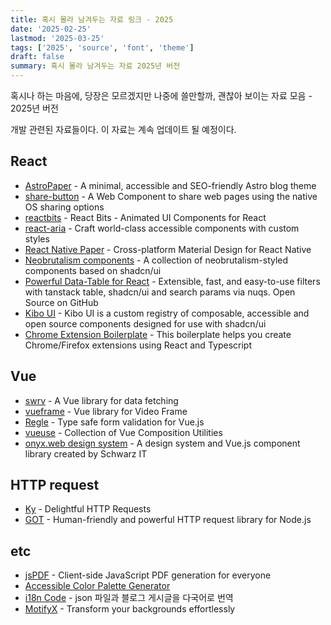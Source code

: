 ```yaml
---
title: 혹시 몰라 남겨두는 자료 링크 - 2025
date: '2025-02-25'
lastmod: '2025-03-25'
tags: ['2025', 'source', 'font', 'theme']
draft: false
summary: 혹시 몰라 남겨두는 자료 2025년 버전
---
```


혹시나 하는 마음에, 당장은 모르겠지만 나중에 쓸만할까, 괜찮아 보이는 자료 모음 - 2025년 버전

개발 관련된 자료들이다. 이 자료는 계속 업데이트 될 예정이다.

## React

- [AstroPaper](https://github.com/satnaing/astro-paper) - A minimal, accessible and SEO-friendly Astro blog theme
- [share-button](https://github.com/daviddarnes/share-button) - A Web Component to share web pages using the native OS sharing options
- [reactbits](https://www.reactbits.dev/) - React Bits - Animated UI Components for React
- [react-aria](https://react-spectrum.adobe.com/react-aria/index.html) - Craft world-class accessible components with custom styles
- [React Native Paper](https://callstack.github.io/react-native-paper/) - Cross-platform Material Design for React Native
- [Neobrutalism components](https://www.neobrutalism.dev/) - A collection of neobrutalism-styled components based on shadcn/ui
- [Powerful Data-Table for React](https://data-table.openstatus.dev/) - Extensible, fast, and easy-to-use filters with tanstack table, shadcn/ui and search params via nuqs. Open Source on GitHub
- [Kibo UI](https://www.kibo-ui.com/overview) - Kibo UI is a custom registry of composable, accessible and open source components designed for use with shadcn/ui
- [Chrome Extension Boilerplate](https://github.com/Jonghakseo/chrome-extension-boilerplate-react-vite) - This boilerplate helps you create Chrome/Firefox extensions using React and Typescript

## Vue

- [swrv](https://docs-swrv.netlify.app/) - A Vue library for data fetching
- [vueframe](https://github.com/vueframe/vueframe) - Vue library for Video Frame
- [Regle](https://reglejs.dev/) - Type safe form validation for Vue.js
- [vueuse](https://vueuse.org/) - Collection of Vue Composition Utilities
- [onyx.web design system](https://onyx.schwarz/) - A design system and Vue.js component library created by Schwarz IT

## HTTP request

- [Ky](https://www.npmjs.com/package/ky) - Delightful HTTP Requests
- [GOT](https://www.npmjs.com/package/got) - Human-friendly and powerful HTTP request library for Node.js

## etc

- [jsPDF](https://github.com/parallax/jsPDF) - Client-side JavaScript PDF generation for everyone
- [Accessible Color Palette Generator](https://thisisfranciswu.com/enterprise-ui-palette-generator/)
- [i18n Code](https://www.i18ncode.com/ko) - json 파일과 블로그 게시글을 다국어로 번역
- [MotifyX](https://jatin-yadav05.github.io/MotifyX/) - Transform your backgrounds effortlessly
